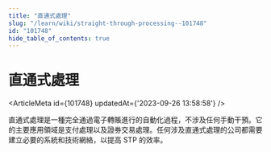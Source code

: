 ```yaml
---
title: "直通式處理"
slug: "/learn/wiki/straight-through-processing--101748"
id: "101748"
hide_table_of_contents: true
---
```



# 直通式處理

<ArticleMeta id={101748} updatedAt={'2023-09-26 13:58:58'} />
<div className='border-solid border-b border-t-0 my-4 border-[var(--ifm-color-gray-300)]' />

直通式處理是一種完全通過電子轉賬進行的自動化過程，不涉及任何手動干預。它的主要應用領域是支付處理以及證券交易處理。任何涉及直通式處理的公司都需要建立必要的系統和技術網絡，以提高 STP 的效率。
